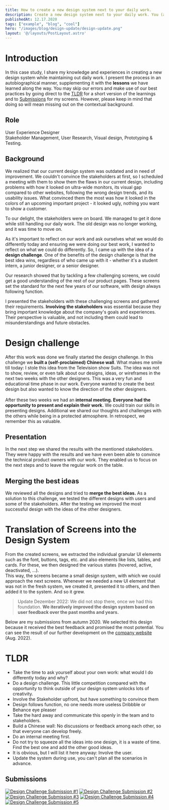 ```yaml
---
title: How to create a new design system next to your daily work.
description: Create a new design system next to your daily work. You (and your team) can skip our mistakes and use our best practices. 
publishedAt: 12.17.2020
tags: ["example", "blog", "cool"]
hero: "/images/blog/design-update/design-update.png"
layout: '@/layouts/PostLayout.astro'
---
```


# Introduction
In this case study, I share my knowledge and experiences in creating a new design system while maintaining out daily work. 
I present the process in an autobiographical manner, supplementing it with the **lessons** we have learned along the way. You may skip our errors and make use of our best practices by going direct to the [TLDR](#tldr) for a short version of the learnings and to [Submissions](#Submissions) for my screens. However, please keep in mind that doing so will mean missing out on the contextual background.

## Role
User Experience Designer  
Stakeholder Management, User Research, Visual design, Prototyping & Testing.

## Background
We realized that our current design system was outdated and in need of improvement. We couldn't convince the stakeholders at first, so I scheduled a meeting with them to show them the flaws in our current design, including problems with how it looked on ultra-wide monitors, its visual gap compared to other websites, following the wrong design trends, and its usability issues. What convinced them the most was how it looked in the colors of an upcoming important project - it looked ugly, nothing you want to show a customer.

To our delight, the stakeholders were on board. We managed to get it done while still handling our daily work. The old design was no longer working, and it was time to move on.

As it's important to reflect on our work and ask ourselves what we would do differently today and ensuring we were doing our best work, I wanted to reflect on what we could do differently. So, I came up with the idea of a **design challenge**. One of the benefits of the design challenge is that the best idea wins, regardless of who came up with it - whether it's a student intern, a junior designer, or a senior designer.

Our research showed that by tackling a few challenging screens, we could get a good understanding of the rest of our product pages. These screens set the standard for the next few years of our software, with design always following function.

I presented the stakeholders with these challenging screens and gathered their requirements. **Involving the stakeholders** was essential because they bring important knowledge about the company's goals and experiences. Their perspective is valuable, and not including them could lead to misunderstandings and future obstacles.

# Design challenge
After this work was done we finally started the design challenge. In this challenge we **built a (self-proclaimed) Chinese wall**. 
What makes me smile till today: I stole this idea from the Television show Suits. The idea was not to show, review, or even talk about our designs, ideas, or wireframes in the next two weeks with the other designers. This was a very fun and educational time phase in our work. Everyone wanted to create the best design but also wanted to know the direction of the other designers. <br />  <br />
After these two weeks we had an **internal meeting. Everyone had the opportunity to present and explain their work.** We could train our skills in presenting designs. Additional we shared our thoughts and challenges with the others while being in a protected atmosphere. In retrospect, we remember this as valuable. 

## Presentation
In the next step we shared the results with the mentioned stakeholders. They were happy with the results and we have even been able to convince the technical product owners with our work. They enabled us to focus on the next steps and to leave the regular work on the table.

## Merging the best ideas
We reviewed all the designs and tried to **merge the best ideas.** As a solution to this challenge, we tested the different designs with users and some of the stakeholders. After the testing we improved the most successful design with the ideas of the other designers. 

# Translation of Screens into the Design System
From the created screens, we extracted the individual granular UI elements such as the font, buttons, tags, etc. and also elements like lists, tables, and cards. For these, we then designed the various states (hovered, active, deactivated, ...). <br /> 
This way, the screens became a small design system, with which we could approach the next screens. Whenever we needed a new UI element that was not in the fresh system, we created it, presented it to others, and then added it to the system. And so it grew.

> Update Dezember 2022: We did not stop there, once we had this foundation. **We iteratively improved the design system based on user feedback over the past months and years.**

Below are my submissions from autumn 2020. We selected this design because it received the best feedback and promised the most potential. You can see the result of our further development on the [company website](https://www.easy-software.com) (Aug. 2022).


# TLDR
- Take the time to ask yourself about your own work: what would I do differently today and why?
- Do a design challenge. This little competition compared with the opportunity to think outside of your design system unlocks lots of creativity.
- Involve the Stakeholder upfront, but have something to convince them
- Design follows function, no one needs more useless Dribbble or Behance eye pleaser
- Take the hard away and communicate this openly in the team and to stakeholders.
- Build a Chinese wall: No discussions or feedback among each other, so that everyone can develop freely.
- Do an internal meeting first.
- Do not try to squeeze all the ideas into one design, it is a waste of time. Find the best one and add the other good ideas.
- It is obvious, but I will list it here anyway: Involve the user.  
- Update the system during use, you can't plan all the scenarios in advance.

## Submissions 
<div class="not-prose mt-4 lg:my-8">
  <a href="../../images/blog/design-update/Web%201920%20–%201.webp" target="_blank"><img src="../../images/blog/design-update/Web%201920%20–%201.webp" alt="Design Challenge Submission #1" class="m-0"/></a>
  <a href="../../images/blog/design-update/Web%201920%20–%204.webp" target="_blank"><img src="../../images/blog/design-update/Web%201920%20–%204.webp" alt="Design Challenge Submission #2" class="m-0 mt-4"/></a>
  <a href="../../images/blog/design-update/Web%201920%20–%205.webp" target="_blank"><img src="../../images/blog/design-update/Web%201920%20–%205.webp" alt="Design Challenge Submission #3" class="m-0 mt-4"/></a>
  <a href="../../images/blog/design-update/Web%201920%20–%206.webp" target="_blank"><img src="../../images/blog/design-update/Web%201920%20–%206.webp" alt="Design Challenge Submission #4" class="m-0 mt-4"/></a>
  <a href="../../images/blog/design-update/Web%201920%20–%208.webp" target="_blank"><img src="../../images/blog/design-update/Web%201920%20–%208.webp" alt="Design Challenge Submission #5" class="m-0 mt-4"/></a>
</div>